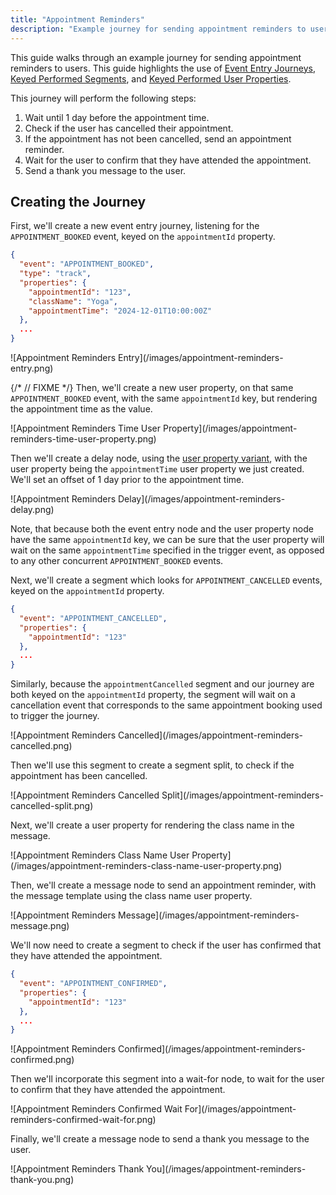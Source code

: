 ```yaml
---
title: "Appointment Reminders"
description: "Example journey for sending appointment reminders to users."
---
```


This guide walks through an example journey for sending appointment reminders to users. This guide highlights the use of [Event Entry Journeys](/resources/journey-nodes/entry#event-entry), [Keyed Performed Segments](/resources/segment-nodes/keyed-performed), and [Keyed Performed User Properties](/resources/user-property-types/keyed-performed).

This journey will perform the following steps:

1. Wait until 1 day before the appointment time.
2. Check if the user has cancelled their appointment.
3. If the appointment has not been cancelled, send an appointment reminder.
4. Wait for the user to confirm that they have attended the appointment.
5. Send a thank you message to the user.

## Creating the Journey

First, we'll create a new event entry journey, listening for the `APPOINTMENT_BOOKED` event, keyed on the `appointmentId` property.

```json
{
  "event": "APPOINTMENT_BOOKED",
  "type": "track",
  "properties": {
    "appointmentId": "123",
    "className": "Yoga",
    "appointmentTime": "2024-12-01T10:00:00Z"
  },
  ...
}
```

<Frame>
![Appointment Reminders Entry](/images/appointment-reminders-entry.png)
</Frame>


{/* // FIXME */}
Then, we'll create a new user property, on that same `APPOINTMENT_BOOKED` event, with the same `appointmentId` key, but rendering the appointment time as the value.

<Frame>
![Appointment Reminders Time User Property](/images/appointment-reminders-time-user-property.png)
</Frame>

Then we'll create a delay node, using the [user property variant](/resources/journey-nodes/delay#user-property-delay), with the user property being the `appointmentTime` user property we just created. We'll set an offset of 1 day prior to the appointment time.

<Frame>
![Appointment Reminders Delay](/images/appointment-reminders-delay.png)
</Frame>

Note, that because both the event entry node and the user property node have the same `appointmentId` key, we can be sure that the user property will wait on the same `appointmentTime` specified in the trigger event, as opposed to any other concurrent `APPOINTMENT_BOOKED` events.

Next, we'll create a segment which looks for `APPOINTMENT_CANCELLED` events, keyed on the `appointmentId` property.

```json
{
  "event": "APPOINTMENT_CANCELLED",
  "properties": {
    "appointmentId": "123"
  },
  ...
}
```

Similarly, because the `appointmentCancelled` segment and our journey are both keyed on the `appointmentId` property, the segment will wait on a cancellation event that corresponds to the same appointment booking used to trigger the journey.

<Frame>
![Appointment Reminders Cancelled](/images/appointment-reminders-cancelled.png)
</Frame>

Then we'll use this segment to create a segment split, to check if the appointment has been cancelled.

<Frame>
![Appointment Reminders Cancelled Split](/images/appointment-reminders-cancelled-split.png)
</Frame>

Next, we'll create a user property for rendering the class name in the message.

<Frame>
![Appointment Reminders Class Name User Property](/images/appointment-reminders-class-name-user-property.png)
</Frame>

Then, we'll create a message node to send an appointment reminder, with the message template using the class name user property.

<Frame>
![Appointment Reminders Message](/images/appointment-reminders-message.png)
</Frame>

We'll now need to create a segment to check if the user has confirmed that they have attended the appointment.

```json
{
  "event": "APPOINTMENT_CONFIRMED",
  "properties": {
    "appointmentId": "123"
  },
  ...
}
```

<Frame>
![Appointment Reminders Confirmed](/images/appointment-reminders-confirmed.png)
</Frame>

Then we'll incorporate this segment into a wait-for node, to wait for the user to confirm that they have attended the appointment.

<Frame>
![Appointment Reminders Confirmed Wait For](/images/appointment-reminders-confirmed-wait-for.png)
</Frame>

Finally, we'll create a message node to send a thank you message to the user.

<Frame>
![Appointment Reminders Thank You](/images/appointment-reminders-thank-you.png)
</Frame>
